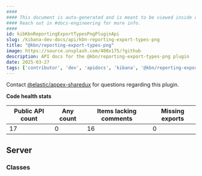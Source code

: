 ```yaml
---
####
#### This document is auto-generated and is meant to be viewed inside our experimental, new docs system.
#### Reach out in #docs-engineering for more info.
####
id: kibKbnReportingExportTypesPngPluginApi
slug: /kibana-dev-docs/api/kbn-reporting-export-types-png
title: "@kbn/reporting-export-types-png"
image: https://source.unsplash.com/400x175/?github
description: API docs for the @kbn/reporting-export-types-png plugin
date: 2025-03-27
tags: ['contributor', 'dev', 'apidocs', 'kibana', '@kbn/reporting-export-types-png']
---
```




Contact [@elastic/appex-sharedux](https://github.com/orgs/elastic/teams/appex-sharedux) for questions regarding this plugin.

**Code health stats**

| Public API count  | Any count | Items lacking comments | Missing exports |
|-------------------|-----------|------------------------|-----------------|
| 17 | 0 | 16 | 0 |

## Server

### Classes
<DocDefinitionList data={kbnReportingExportTypesPngObj.server.classes}/>

